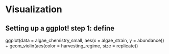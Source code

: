 # Visualization

## Setting up a ggplot! step 1: define
ggplot(data = algae_chemistry_small, aes(x = algae_strain, y = abundance)) +
  geom_violin(aes(color = harvesting_regime, size = replicate))

